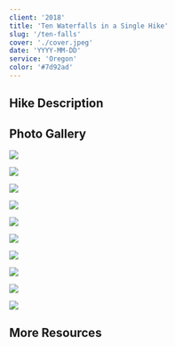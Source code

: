 ```yaml
---
client: '2018'
title: 'Ten Waterfalls in a Single Hike'
slug: '/ten-falls'
cover: './cover.jpeg'
date: 'YYYY-MM-DD'
service: 'Oregon'
color: '#7d92ad'
---
```


## Hike Description

## Photo Gallery

![](./heading-down.jpg)

![](./fall-1.jpg)

![](./fall-2.jpg)

![](./fall-2-stairs.jpg)

![](./treeline.jpg)

![](./fall-4.jpg)

![](./fall-6.jpg)

![](./fall-8.jpg)

![](./trees.jpg)

![](./trees2.jpg)

## More Resources
